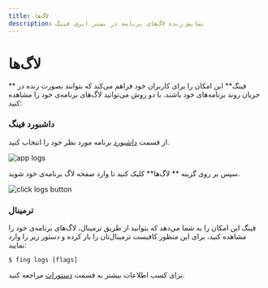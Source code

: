 ```yaml
---
title: لاگ‌ها
description: نمایش زنده لاگ‌های برنامه در بستر ابری فینگ
---
```


# لاگ‌ها

** فینگ** این امکان را برای کاربران خود فراهم می‌کند که بتوانند بصورت زنده در جریان روند برنامه‌های خود باشند.
با دو روش می‌توانید لاگ‌های برنامه‌ی خود را مشاهده کنید:

### داشبورد فینگ

از قسمت [داشبورد](https://dashboard.fing.ir) برنامه مورد نظر خود را انتخاب کنید.

![app logs](/images/choose-app.jpg)

سپس بر روی گزینه ** لاگ‌ها** کلیک کنید تا وارد صفحه لاگ برنامه‌ی خود شوید.

![click logs button](/images/click-logs-button.jpg)

### ترمینال

فینگ این امکان را به شما می‌دهد که بتوانید از طریق ترمینال، لاگ‌های برنامه‌ی خود را مشاهده کنید، برای این منظور کافیست ترمینال‌تان را باز کرده و دستور زیر را وارد نمایید:

```
$ fing logs [flags]

```

برای کسب اطلاعات بیشتر به قسمت [دستورات](/cli/commands#logs) مراجعه کنید.
